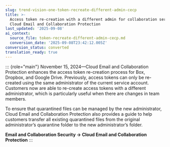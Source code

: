 ```yaml
---
slug: trend-vision-one-token-recreate-different-admin-cecp
title: >-
  Access token re-creation with a different admin for collaboration services in
  Cloud Email and Collaboration Protection
last_updated: '2025-09-08'
ai_context:
  source_file: token-recreate-different-admin-cecp.md
  conversion_date: '2025-09-08T23:42:12.005Z'
conversion_status: converted
translation_ready: true
---
```


::: {role="main"}
November 15, 2024—Cloud Email and Collaboration Protection enhances the access token re-creation process for Box, Dropbox, and Google Drive. Previously, access tokens can only be re-created using the same administrator of the current service account. Customers now are able to re-create access tokens with a different administrator, which is particularly useful when there are changes in team members.

To ensure that quarantined files can be managed by the new administrator, Cloud Email and Collaboration Protection also provides a guide to help customers transfer all existing quarantined files from the original administrator’s quarantine folder to the new administrator’s folder.

**Email and Collaboration Security → Cloud Email and Collaboration Protection**
:::
